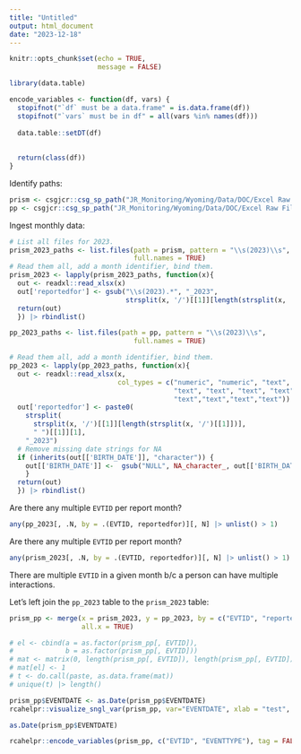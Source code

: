 ```yaml
---
title: "Untitled"
output: html_document
date: "2023-12-18"
---
```


```r
knitr::opts_chunk$set(echo = TRUE,
                      message = FALSE)
```

```r
library(data.table)
```


```r
encode_variables <- function(df, vars) {
  stopifnot("`df` must be a data.frame" = is.data.frame(df))
  stopifnot("`vars` must be in df" = all(vars %in% names(df)))
  
  data.table::setDT(df)
  
  
  return(class(df))
}
```

Identify paths:

```r
prism <- csgjcr::csg_sp_path("JR_Monitoring/Wyoming/Data/DOC/Excel Raw Files/PRISM") 
pp <- csgjcr::csg_sp_path("JR_Monitoring/Wyoming/Data/DOC/Excel Raw Files/Supervision Snapshot") 
```

Ingest monthly data:


```r
# List all files for 2023.
prism_2023_paths <- list.files(path = prism, pattern = "\\s(2023)\\s", 
                               full.names = TRUE)
# Read them all, add a month identifier, bind them.
prism_2023 <- lapply(prism_2023_paths, function(x){
  out <- readxl::read_xlsx(x)
  out['reportedfor'] <- gsub("\\s(2023).*", "_2023",
                             strsplit(x, '/')[[1]][length(strsplit(x, '/')[[1]])])
  return(out)
  }) |> rbindlist()
```

```r
pp_2023_paths <- list.files(path = pp, pattern = "\\s(2023)\\s", 
                               full.names = TRUE)

# Read them all, add a month identifier, bind them.
pp_2023 <- lapply(pp_2023_paths, function(x){
  out <- readxl::read_xlsx(x, 
                           col_types = c("numeric", "numeric", "text", "text", 
                                         "text", "text", "text", "text", "text",
                                         "text","text","text","text"))
  out['reportedfor'] <- paste0(
    strsplit(
      strsplit(x, '/')[[1]][length(strsplit(x, '/')[[1]])],
      " ")[[1]][1],
    "_2023")
  # Remove missing date strings for NA
  if (inherits(out[['BIRTH_DATE']], "character")) {
    out[['BIRTH_DATE']] <-  gsub("NULL", NA_character_, out[['BIRTH_DATE']])
    }
  return(out)
  }) |> rbindlist()
```

Are there any multiple `EVTID` per report month?

```r
any(pp_2023[, .N, by = .(EVTID, reportedfor)][, N] |> unlist() > 1)
```

Are there any multiple `EVTID` per report month?

```r
any(prism_2023[, .N, by = .(EVTID, reportedfor)][, N] |> unlist() > 1)
```

There are multiple `EVTID` in a given month b/c a person can have multiple interactions.

Let's left join the `pp_2023` table to the `prism_2023` table:

```r
prism_pp <- merge(x = prism_2023, y = pp_2023, by = c("EVTID", "reportedfor"), 
                  all.x = TRUE)
```


```r
# el <- cbind(a = as.factor(prism_pp[, EVTID]),
#             b = as.factor(prism_pp[, EVTID]))
# mat <- matrix(0, length(prism_pp[, EVTID]), length(prism_pp[, EVTID]))
# mat[el] <- 1
# t <- do.call(paste, as.data.frame(mat))
# unique(t) |> length()
```


```r
prism_pp$EVENTDATE <- as.Date(prism_pp$EVENTDATE)
rcahelpr::visualize_sngl_var(prism_pp, var="EVENTDATE", xlab = "test", binwidth = 1)
```

```r
as.Date(prism_pp$EVENTDATE)
```


```r
rcahelpr::encode_variables(prism_pp, c("EVTID", "EVENTTYPE"), tag = FALSE)
```







